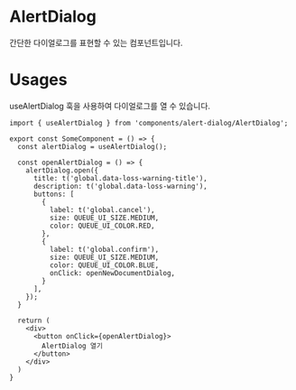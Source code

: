 
<Meta of={meta} />

# AlertDialog 

간단한 다이얼로그를 표현할 수 있는 컴포넌트입니다.

# Usages

useAlertDialog 훅을 사용하여 다이얼로그를 열 수 있습니다.

```tsx
import { useAlertDialog } from 'components/alert-dialog/AlertDialog';

export const SomeComponent = () => {
  const alertDialog = useAlertDialog();

  const openAlertDialog = () => { 
    alertDialog.open({
      title: t('global.data-loss-warning-title'),
      description: t('global.data-loss-warning'),
      buttons: [
        {
          label: t('global.cancel'),
          size: QUEUE_UI_SIZE.MEDIUM,
          color: QUEUE_UI_COLOR.RED,
        },
        {
          label: t('global.confirm'),
          size: QUEUE_UI_SIZE.MEDIUM,
          color: QUEUE_UI_COLOR.BLUE,
          onClick: openNewDocumentDialog,
        }
      ],
    });
  }

  return (
    <div>
      <button onClick={openAlertDialog}>
        AlertDialog 열기
      </button>
    </div>
  )
}
```